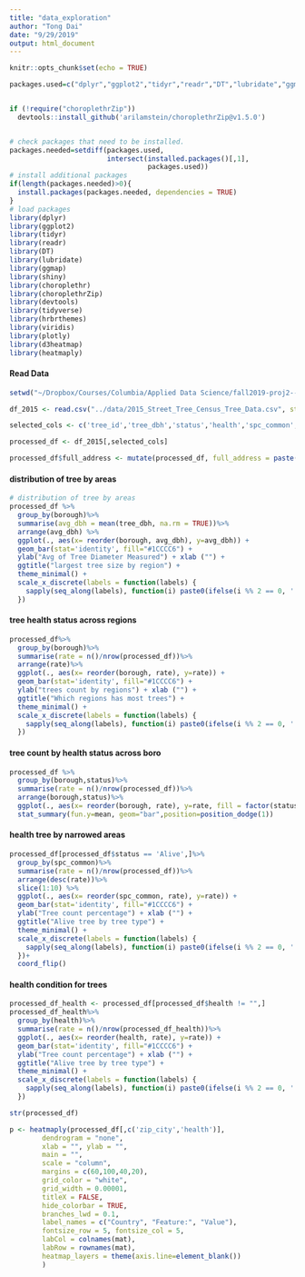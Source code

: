 ```yaml
---
title: "data_exploration"
author: "Tong Dai"
date: "9/29/2019"
output: html_document
---
```


```r
knitr::opts_chunk$set(echo = TRUE)
```


```r
packages.used=c("dplyr","ggplot2","tidyr","readr","DT","lubridate","ggmap","choroplethrZip","devtools","shiny","choroplethr","devtools","tidyverse","hrbrthemes","viridis","plotly","d3heatmap","heatmaply")


if (!require("choroplethrZip")) 
  devtools::install_github('arilamstein/choroplethrZip@v1.5.0')


# check packages that need to be installed.
packages.needed=setdiff(packages.used, 
                        intersect(installed.packages()[,1], 
                                  packages.used))
# install additional packages
if(length(packages.needed)>0){
  install.packages(packages.needed, dependencies = TRUE)
}
# load packages
library(dplyr)
library(ggplot2)
library(tidyr)
library(readr)
library(DT)
library(lubridate)
library(ggmap)
library(shiny)
library(choroplethr)
library(choroplethrZip)
library(devtools)
library(tidyverse)
library(hrbrthemes)
library(viridis)
library(plotly)
library(d3heatmap)
library(heatmaply)
```



#### Read Data

```r
setwd("~/Dropbox/Courses/Columbia/Applied Data Science/fall2019-proj2--sec1-grp2/data")

df_2015 <- read.csv("../data/2015_Street_Tree_Census_Tree_Data.csv", stringsAsFactors = F)

selected_cols <- c('tree_id','tree_dbh','status','health','spc_common','address','postcode','zip_city','borough','state','latitude','longitude')

processed_df <- df_2015[,selected_cols]

processed_df$full_address <- mutate(processed_df, full_address = paste(address, zip_city, state, postcode, sep = ', '))

```


#### distribution of tree by areas

```r

# distribution of tree by areas
processed_df %>% 
  group_by(borough)%>% 
  summarise(avg_dbh = mean(tree_dbh, na.rm = TRUE))%>%
  arrange(avg_dbh) %>%
  ggplot(., aes(x= reorder(borough, avg_dbh), y=avg_dbh)) +
  geom_bar(stat='identity', fill="#1CCCC6") + 
  ylab("Avg of Tree Diameter Measured") + xlab ("") + 
  ggtitle("largest tree size by region") + 
  theme_minimal() + 
  scale_x_discrete(labels = function(labels) {
    sapply(seq_along(labels), function(i) paste0(ifelse(i %% 2 == 0, '', '\n'), labels[i]))
  })

```


#### tree health status across regions

```r
processed_df%>% 
  group_by(borough)%>% 
  summarise(rate = n()/nrow(processed_df))%>%
  arrange(rate)%>%
  ggplot(., aes(x= reorder(borough, rate), y=rate)) +
  geom_bar(stat='identity', fill="#1CCCC6") + 
  ylab("trees count by regions") + xlab ("") + 
  ggtitle("Which regions has most trees") + 
  theme_minimal() + 
  scale_x_discrete(labels = function(labels) {
    sapply(seq_along(labels), function(i) paste0(ifelse(i %% 2 == 0, '', '\n'), labels[i]))
  })

```


#### tree count by health status across boro

```r
processed_df %>% 
  group_by(borough,status)%>% 
  summarise(rate = n()/nrow(processed_df))%>%
  arrange(borough,status)%>%
  ggplot(., aes(x= reorder(borough, rate), y=rate, fill = factor(status))) +
  stat_summary(fun.y=mean, geom="bar",position=position_dodge(1))
```


#### health tree by narrowed areas
```r
processed_df[processed_df$status == 'Alive',]%>% 
  group_by(spc_common)%>% 
  summarise(rate = n()/nrow(processed_df))%>%
  arrange(desc(rate))%>%
  slice(1:10) %>%
  ggplot(., aes(x= reorder(spc_common, rate), y=rate)) +
  geom_bar(stat='identity', fill="#1CCCC6") + 
  ylab("Tree count percentage") + xlab ("") + 
  ggtitle("Alive tree by tree type") + 
  theme_minimal() + 
  scale_x_discrete(labels = function(labels) {
    sapply(seq_along(labels), function(i) paste0(ifelse(i %% 2 == 0, '', '\n'), labels[i]))
  })+
  coord_flip()
```

#### health condition for trees

```r
processed_df_health <- processed_df[processed_df$health != "",]
processed_df_health%>%
  group_by(health)%>%
  summarise(rate = n()/nrow(processed_df_health))%>%
  ggplot(., aes(x= reorder(health, rate), y=rate)) +
  geom_bar(stat='identity', fill="#1CCCC6") + 
  ylab("Tree count percentage") + xlab ("") + 
  ggtitle("Alive tree by tree type") + 
  theme_minimal() + 
  scale_x_discrete(labels = function(labels) {
    sapply(seq_along(labels), function(i) paste0(ifelse(i %% 2 == 0, '', '\n'), labels[i]))
  })
```

```r

str(processed_df)

```


```r

p <- heatmaply(processed_df[,c('zip_city','health')], 
        dendrogram = "none",
        xlab = "", ylab = "", 
        main = "",
        scale = "column",
        margins = c(60,100,40,20),
        grid_color = "white",
        grid_width = 0.00001,
        titleX = FALSE,
        hide_colorbar = TRUE,
        branches_lwd = 0.1,
        label_names = c("Country", "Feature:", "Value"),
        fontsize_row = 5, fontsize_col = 5,
        labCol = colnames(mat),
        labRow = rownames(mat),
        heatmap_layers = theme(axis.line=element_blank())
        )
```







